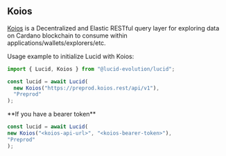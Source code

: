 
## Koios

[Koios](https://koios.rest) is a Decentralized and Elastic RESTful query layer for exploring data on Cardano blockchain to consume within applications/wallets/explorers/etc.

Usage example to initialize Lucid with Koios:

```typescript
import { Lucid, Koios } from "@lucid-evolution/lucid";

const lucid = await Lucid(
  new Koios("https://preprod.koios.rest/api/v1"),
  "Preprod"
);
```

<Callout type="info">
  **If you have a bearer token**

  ```typescript
const lucid = await Lucid(
  new Koios("<koios-api-url>", "<koios-bearer-token>"),
  "Preprod"
);
```

</Callout>
